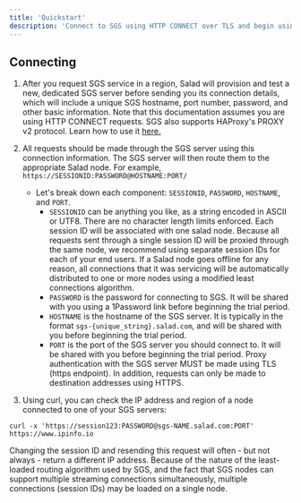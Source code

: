 ```yaml
---
title: 'Quickstart'
description: 'Connect to SGS using HTTP CONNECT over TLS and begin using it in production'
---
```


## Connecting

1. After you request SGS service in a region, Salad will provision and test a new, dedicated SGS server before sending
   you its connection details, which will include a unique SGS hostname, port number, password, and other basic
   information.
   <Note>
     Note that this documentation assumes you are using HTTP CONNECT requests. SGS also supports HAProxy's PROXY v2
     protocol. Learn how to use it [here.](/products/sgs/proxy-v2)
   </Note>
2. All requests should be made through the SGS server using this connection information. The SGS server will then route
   them to the appropriate Salad node. For example, `https://SESSIONID:PASSWORD@HOSTNAME:PORT/`

   - Let's break down each component: `SESSIONID`, `PASSWORD`, `HOSTNAME`, and `PORT`.
     - `SESSIONID` can be anything you like, as a string encoded in ASCII or UTF8. There are no character length limits
       enforced. Each session ID will be associated with one salad node. Because all requests sent through a single
       session ID will be proxied through the same node, we recommend using separate session IDs for each of your end
       users. If a Salad node goes offline for any reason, all connections that it was servicing will be automatically
       distributed to one or more nodes using a modified least connections algorithm.
     - `PASSWORD` is the password for connecting to SGS. It will be shared with you using a 1Password link before
       beginning the trial period.
     - `HOSTNAME` is the hostname of the SGS server. It is typically in the format `sgs-{unique_string}.salad.com`, and
       will be shared with you before beginning the trial period.
     - `PORT` is the port of the SGS server you should connect to. It will be shared with you before beginning the trial
       period.
       <Note>
         Proxy authentication with the SGS server MUST be made using TLS (https endpoint). In addition, requests can
         only be made to destination addresses using HTTPS.
       </Note>

3. Using curl, you can check the IP address and region of a node connected to one of your SGS servers:

```shell sgs_connection.sh
curl -x 'https://session123:PASSWORD@sgs-NAME.salad.com:PORT' https://www.ipinfo.io
```

<Note>
  Changing the session ID and resending this request will often - but not always - return a different IP address.
  Because of the nature of the least-loaded routing algorithm used by SGS, and the fact that SGS nodes can support
  multiple streaming connections simultaneously, multiple connections (session IDs) may be loaded on a single node.
</Note>
